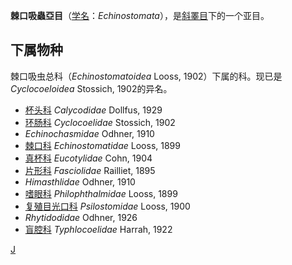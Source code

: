 {{Automatic Taxobox
| taxon = Echinostomata
| authority = La Rue, 1926
| image = F.magna 1 a F.hepatica 2.jpg
| image_caption = 片形科普通肝吸虫（''Fasciola hepatica''，左）和巨肝吸虫（''Fascioloides magna''）的成虫
}}

'''棘口吸蟲亞目'''（[[学名|学名]]：''Echinostomata''），是[[斜睪目|斜睪目]]下的一个亚目。

==下属物种==
棘口吸虫总科（''Echinostomatoidea'' Looss, 1902）下属的科。现已是''Cyclocoeloidea'' Stossich, 1902的异名。

* [[杯头科|杯头科]] ''Calycodidae'' Dollfus, 1929
* [[环肠科|环肠科]] ''Cyclocoelidae'' Stossich, 1902
* ''Echinochasmidae'' Odhner, 1910
* [[棘口科|棘口科]] ''Echinostomatidae'' Looss, 1899
* [[真杯科|真杯科]] ''Eucotylidae'' Cohn, 1904
* [[片形科|片形科]] ''Fasciolidae'' Railliet, 1895
* ''Himasthlidae'' Odhner, 1910
* [[嗜眼科|嗜眼科]] ''Philophthalmidae'' Looss, 1899
* [[复殖目光口科|复殖目光口科]] ''Psilostomidae'' Looss, 1900
* ''Rhytidodidae'' Odhner, 1926
* [[盲腔科|盲腔科]] ''Typhlocoelidae'' Harrah, 1922

{{taxonbar}}
[[Category:_斜睪目|J]]